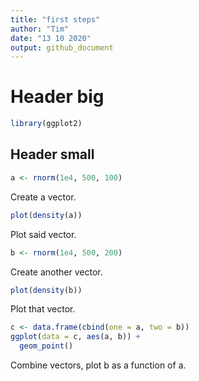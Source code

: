 ```yaml
---
title: "first steps"
author: "Tim"
date: "13 10 2020"
output: github_document
---
```

# Header big
```r
library(ggplot2)
```

## Header small
```r
a <- rnorm(1e4, 500, 100)

```

Create a vector.
```r
plot(density(a))
```

Plot said vector.
```r
b <- rnorm(1e4, 500, 200)
```

Create another vector.
```r
plot(density(b))
```

Plot that vector.
```r
c <- data.frame(cbind(one = a, two = b))
ggplot(data = c, aes(a, b)) +
  geom_point()
```

Combine vectors, plot b as a function of a.


